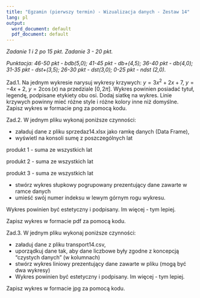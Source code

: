---
title: "Egzamin (pierwszy termin) - Wizualizacja danych - Zestaw 14"
lang: pl
output:
  word_document: default
  pdf_document: default
---

*Zadanie 1 i 2 po 15 pkt. Zadanie 3 - 20 pkt. *

*Punktacja: 46-50 pkt - bdb(5,0); 41-45 pkt - db+(4,5); 36-40 pkt - db(4,0); 31-35 pkt - dst+(3,5); 26-30 pkt - dst(3,0); 0-25 pkt - ndst (2,0).*  

Zad.1. Na jednym wykresie narysuj wykresy krzywych: $y=3x^2+2x+7$, $y=-4x+2$, $y=2\cos(x)$ na przedziale $[0,2\pi]$. Wykres powinien posiadać tytuł, legendę, podpisane etykiety obu osi. Dodaj siatkę na wykres. Linie krzywych powinny mieć różne style i różne kolory inne niż domyślne. Zapisz wykres w formacie png za pomocą kodu. 

Zad.2. W jednym pliku wykonaj poniższe czynności:

* załaduj dane z pliku sprzedaz14.xlsx jako ramkę danych (Data Frame),
* wyświetl na konsoli sumę z poszczególnych lat 

produkt 1 - suma ze wszystkich lat

produkt 2 - suma ze wszystkich lat

produkt 3 - suma ze wszystkich lat

* stwórz wykres słupkowy pogrupowany prezentujący dane zawarte w ramce danych
* umieść swój numer indeksu w lewym górnym rogu wykresu.

Wykres powinien być estetyczny i podpisany. Im więcej - tym lepiej.

Zapisz wykres w formacie pdf za pomocą kodu.

Zad.3. W jednym pliku wykonaj poniższe czynności:

* załaduj dane z pliku transport14.csv,
* uporządkuj dane tak, aby dane liczbowe były zgodne z koncepcją "czystych danych" (w kolumnach)
* stwórz wykres liniowy prezentujący dane zawarte w pliku (mogą być dwa wykresy)
* Wykres powinien być estetyczny i podpisany. Im więcej - tym lepiej.

Zapisz wykres w formacie jpg za pomocą kodu.
